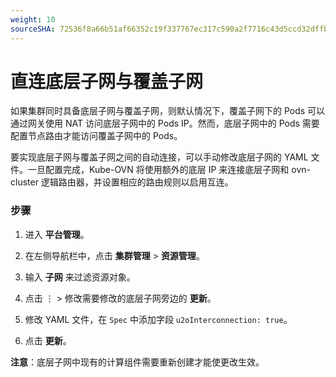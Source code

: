 ```yaml
---
weight: 10
sourceSHA: 72536f8a66b51af66352c19f337767ec317c590a2f7716c43d5ccd32dffb1443
---
```


# 直连底层子网与覆盖子网

如果集群同时具备底层子网与覆盖子网，则默认情况下，覆盖子网下的 Pods 可以通过网关使用 NAT 访问底层子网中的 Pods IP。然而，底层子网中的 Pods 需要配置节点路由才能访问覆盖子网中的 Pods。

要实现底层子网与覆盖子网之间的自动连接，可以手动修改底层子网的 YAML 文件。一旦配置完成，Kube-OVN 将使用额外的底层 IP 来连接底层子网和 ovn-cluster 逻辑路由器，并设置相应的路由规则以启用互连。

### 步骤

1. 进入 **平台管理**。

2. 在左侧导航栏中，点击 **集群管理** > **资源管理**。

3. 输入 **子网** 来过滤资源对象。

4. 点击 ⋮ > 修改需要修改的底层子网旁边的 **更新**。

5. 修改 YAML 文件，在 `Spec` 中添加字段 `u2oInterconnection: true`。

6. 点击 **更新**。

**注意**：底层子网中现有的计算组件需要重新创建才能使更改生效。
